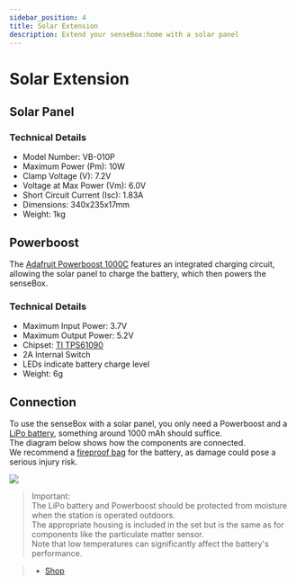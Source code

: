 ```yaml
---
sidebar_position: 4
title: Solar Extension
description: Extend your senseBox:home with a solar panel
---
```



# Solar Extension

## Solar Panel

<ImageWithText src={solarZelle} alt="Solar Panel" title="Solar Panel" />

### Technical Details

- Model Number: VB-010P
- Maximum Power (Pm): 10W
- Clamp Voltage (V): 7.2V
- Voltage at Max Power (Vm): 6.0V
- Short Circuit Current (Isc): 1.83A
- Dimensions: 340x235x17mm
- Weight: 1kg

## Powerboost

The [Adafruit Powerboost 1000C](https://www.adafruit.com/product/2465) features an integrated charging circuit, allowing the solar panel to charge the battery, which then powers the senseBox.

<ImageWithText
  src={powerBoost}
  alt="Adafruit Powerboost 1000C"
  title="Adafruit Powerboost 1000C"
/>

### Technical Details

- Maximum Input Power: 3.7V
- Maximum Output Power: 5.2V
- Chipset: [TI TPS61090](http://www.ti.com/product/TPS61090/description)
- 2A Internal Switch
- LEDs indicate battery charge level
- Weight: 6g

## Connection

To use the senseBox with a solar panel, you only need a Powerboost and a [LiPo battery](https://eckstein-shop.de/LiPo-Akku-Lithium-Ion-Polymer-Batterie-37V-2000mAh-JST-PH-Connector), something around 1000 mAh should suffice.  
The diagram below shows how the components are connected.  
We recommend a [fireproof bag](https://www.amazon.de/Jamara-141360-LiPo-Guard-Lipobrandschutztasche/dp/B003OFCUIS/ref=sr_1_18?keywords=LIPO+TRESOR&qid=1556284975&s=gateway&sr=8-18) for the battery, as damage could pose a serious injury risk.

![](/img/sensebox-home-bilder/home-erweiterung-solar/solar_powerboost.jpg)

> Important:  
> The LiPo battery and Powerboost should be protected from moisture when the station is operated outdoors.  
> The appropriate housing is included in the set but is the same as for components like the particulate matter sensor.  
> Note that low temperatures can significantly affect the battery's performance.

> - [Shop](https://sensebox.kaufen/product/solar-set)
